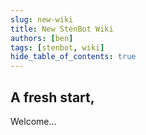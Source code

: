 ---
slug: new-wiki
title: New StenBot Wiki
authors: [ben]
tags: [stenbot, wiki]
hide_table_of_contents: true
---

## A fresh start,
Welcome...